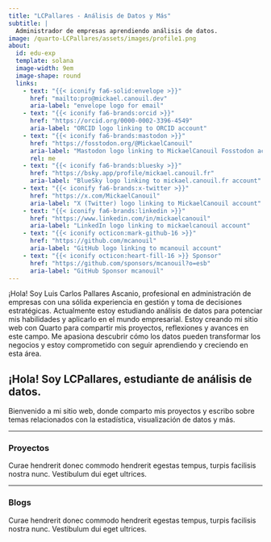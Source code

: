 ```yaml
---
title: "LCPallares - Análisis de Datos y Más"
subtitle: |
  Administrador de empresas aprendiendo análisis de datos.
image: /quarto-LCPallares/assets/images/profile1.png
about:
  id: edu-exp
  template: solana
  image-width: 9em
  image-shape: round
  links:
    - text: "{{< iconify fa6-solid:envelope >}}"
      href: "mailto:pro@mickael.canouil.dev"
      aria-label: "envelope logo for email"
    - text: "{{< iconify fa6-brands:orcid >}}"
      href: "https://orcid.org/0000-0002-3396-4549"
      aria-label: "ORCID logo linking to ORCID account"
    - text: "{{< iconify fa6-brands:mastodon >}}"
      href: "https://fosstodon.org/@MickaelCanouil"
      aria-label: "Mastodon logo linking to MickaelCanouil Fosstodon account"
      rel: me
    - text: "{{< iconify fa6-brands:bluesky >}}"
      href: "https://bsky.app/profile/mickael.canouil.fr"
      aria-label: "BlueSky logo linking to mickael.canouil.fr account"
    - text: "{{< iconify fa6-brands:x-twitter >}}"
      href: "https://x.com/MickaelCanouil"
      aria-label: "X (Twitter) logo linking to MickaelCanouil account"
    - text: "{{< iconify fa6-brands:linkedin >}}"
      href: "https://www.linkedin.com/in/mickaelcanouil"
      aria-label: "LinkedIn logo linking to mickaelcanouil account"
    - text: "{{< iconify octicon:mark-github-16 >}}"
      href: "https://github.com/mcanouil"
      aria-label: "GitHub logo linking to mcanouil account"
    - text: "{{< iconify octicon:heart-fill-16 >}} Sponsor"
      href: "https://github.com/sponsors/mcanouil?o=esb"
      aria-label: "GitHub Sponsor mcanouil"
---
```

::: {#edu-exp}
:::

¡Hola! Soy Luis Carlos Pallares Ascanio, profesional en administración de empresas con una sólida experiencia en gestión y toma de decisiones estratégicas. Actualmente estoy estudiando análisis de datos para potenciar mis habilidades y aplicarlo en el mundo empresarial. Estoy creando mi sitio web con Quarto para compartir mis proyectos, reflexiones y avances en este campo. Me apasiona descubrir cómo los datos pueden transformar los negocios y estoy comprometido con seguir aprendiendo y creciendo en esta área.




## ¡Hola! Soy **LCPallares**, estudiante de análisis de datos.

Bienvenido a mi sitio web, donde comparto mis proyectos y escribo sobre temas relacionados con la estadística, visualización de datos y más.

---

### Proyectos

Curae hendrerit donec commodo hendrerit egestas tempus, turpis facilisis nostra nunc. Vestibulum dui eget ultrices.

<div id="projects-container" class="card-container"></div>

---

### Blogs

Curae hendrerit donec commodo hendrerit egestas tempus, turpis facilisis nostra nunc. Vestibulum dui eget ultrices.

<div id="blogs-container" class="card-container"></div>

<script src="assets/js/render-cards.js"></script>